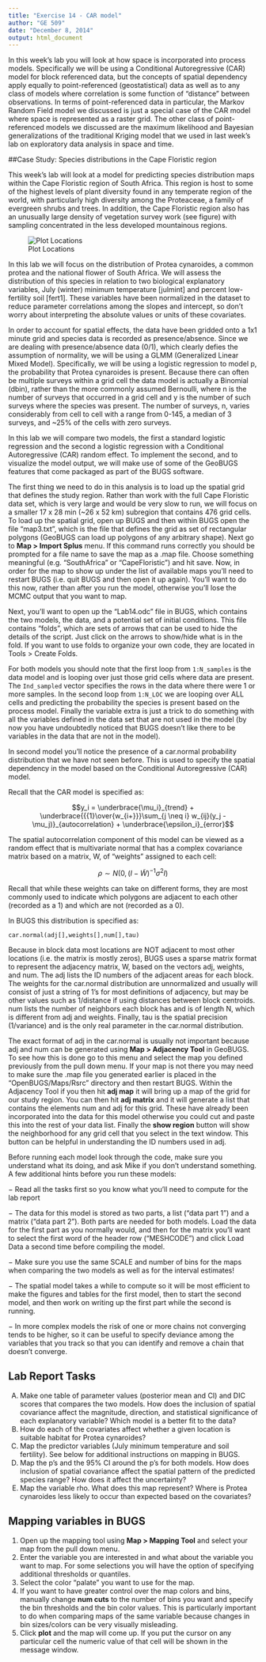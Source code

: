 ```yaml
---
title: "Exercise 14 - CAR model"
author: "GE 509"
date: "December 8, 2014"
output: html_document
---
```


In this week's lab you will look at how space is incorporated into process models.  Specifically we will be using a Conditional Autoregressive (CAR) model for block referenced data, but the concepts of spatial dependency apply equally to point-referenced (geostatistical) data as well as to any class of models where correlation is some function of “distance” between observations.  In terms of point-referenced data in particular, the Markov Random Field model we discussed is just a special case of the CAR model where space is represented as a raster grid.  The other class of point-referenced models we discussed are the maximum likelihood and Bayesian generalizations of the traditional Kriging model that we used in last week's lab on exploratory data analysis in space and time.
 
##Case Study: Species distributions in the Cape Floristic region

This week's lab will look at a model for predicting species distribution maps within the Cape Floristic region of South Africa.  This region is host to some of the highest levels of plant diversity found in any temperate region of the world, with particularly high diversity among the Proteaceae, a family of evergreen shrubs and trees.  In addition, the Cape Floristic region also has an unusually large density of vegetation survey work (see figure) with sampling concentrated in the less developed mountainous regions.

![Plot Locations](images/Lab14.jpg)

In this lab we will focus on the distribution of Protea cynaroides, a common protea and the national flower of South Africa.  We will assess the distribution of this species in relation to two biological explanatory variables, July (winter) minimum temperature [julmint] and percent low-fertility soil [fert1].  These variables have been normalized in the dataset to reduce parameter correlations among the slopes and intercept, so don't worry about interpreting the absolute values or units of these covariates.  

In order to account for spatial effects, the data have been gridded onto a 1x1 minute grid and species data is recorded as presence/absence.  Since we are dealing with presence/absence data (0/1), which clearly defies the assumption of normality, we will be using a GLMM (Generalized Linear Mixed Model). Specifically, we will be using a logistic regression to model p, the probability that Protea cynaroides is present.  Because there can often be multiple surveys within a grid cell the data model is actually a Binomial (dbin), rather than the more commonly assumed Bernoulli, where n is the number of surveys that occurred in a grid cell and y is the number of such surveys where the species was present.  The number of surveys, n, varies considerably from cell to cell with a range from 0-145, a median of 3 surveys, and ~25% of the cells with zero surveys.

In this lab we will compare two models, the first a standard logistic regression and the second a logistic regression with a Conditional Autoregressive (CAR) random effect.  To implement the second, and to visualize the model output, we will make use of some of the GeoBUGS features that come packaged as part of the BUGS software.

The first thing we need to do in this analysis is to load up the spatial grid that defines the study region.  Rather than work with the full Cape Floristic data set, which is very large and would be very slow to run, we will focus on a smaller 17 x 28 min (~26 x 52 km) subregion that contains 476 grid cells.  To load up the spatial grid, open up BUGS and then within BUGS open the file “map3.txt”, which is the file that defines the grid as set of rectangular polygons (GeoBUGS can load up polygons of any arbitrary shape).  Next go to **Map > Import Splus** menu.  If this command runs correctly you should be prompted for a file name to save the map as a .map file.  Choose something meaningful (e.g. “SouthAfrica” or “CapeFloristic”) and hit save.  Now, in order for the map to show up under the list of available maps you'll need to restart BUGS (i.e. quit BUGS and then open it up again).  You'll want to do this now, rather than after you run the model, otherwise you'll lose the MCMC output that you want to map.

Next, you'll want to open up the “Lab14.odc” file in BUGS, which contains the two models, the data, and a potential set of initial conditions.  This file contains “folds”, which are sets of arrows that can be used to hide the details of the script.  Just click on the arrows to show/hide what is in the fold.  If you want to use folds to organize your own code, they are located in Tools > Create Folds.

For both models you should note that the first loop from `1:N_samples` is the data model and is looping over just those grid cells where data are present.  The `Ind_sampled` vector specifies the rows in the data where there were 1 or more samples.  In the second loop from `1:N_LOC` we are looping over ALL cells and predicting the probability the species is present based on the process model.  Finally the variable extra is just a trick to do something with all the variables defined in the data set that are not used in the model (by now you have undoubtedly noticed that BUGS doesn't like there to be variables in the data that are not in the model).

In second model you'll notice the presence of a car.normal probability distribution that we have not seen before. This is used to specify the spatial dependency in the model based on the Conditional Autoregressive (CAR) model.

Recall that the CAR model is specified as:

$$y_i = \underbrace{\mu_i}_{trend} + \underbrace{{{1}\over{w_{i+}}}\sum_{j \neq i} w_{ij}(y_j - \mu_j)}_{autocorrelation} + \underbrace{\epsilon_i}_{error}$$

The spatial autocorrelation component of this model can be viewed as a random effect that is multivariate normal that has a complex covariance matrix based on a matrix, W, of “weights” assigned to each cell:
 
$$\rho \sim N \left( 0 , (I-\tilde{W})^{-1} \sigma^2 I \right)$$

Recall that while these weights can take on different forms, they are most commonly used to indicate which polygons are adjacent to each other (recorded as a 1) and which are not (recorded as a 0).

In BUGS this distribution is specified as:

```
car.normal(adj[],weights[],num[],tau)
```

Because in block data most locations are NOT adjacent to most other locations (i.e. the matrix is mostly zeros), BUGS uses a sparse matrix format to represent the adjacency matrix, W, based on the vectors adj, weights, and num.  The adj lists the ID numbers of the adjacent areas for each block.  The weights for the car.normal distribution are unnormalized and usually will consist of just a string of 1's for most definitions of adjacency, but may be other values such as 1/distance if using distances between block centroids.  num lists the number of neighbors each block has and is of length N, which is different from adj and weights.  Finally, tau is the spatial precision (1/variance) and is the only real parameter in the car.normal distribution.

The exact format of adj in the car.normal is usually not important because adj and num can be generated using **Map > Adjacency Tool** in GeoBUGS.  To see how this is done go to this menu and select the map you defined previously from the pull down menu.  If your map is not there you may need to make sure the .map file you generated earlier is placed in the “OpenBUGS/Maps/Rsrc” directory and then restart BUGS. Within the Adjacency Tool if you then hit **adj map** it will bring up a map of the grid for our study region.  You can then hit **adj matrix** and it will generate a list that contains the elements num and adj for this grid.  These have already been incorporated into the data for this model otherwise you could cut and paste this into the rest of your data list.  Finally the **show region** button will show the neighborhood for any grid cell that you select in the text window.  This button can be helpful in understanding the ID numbers used in adj.

Before running each model look through the code, make sure you understand what its doing, and ask Mike if you don't understand something.  A few additional hints before you run these models:

−  Read all the tasks first so you know what you'll need to compute for the lab report

−	The data for this model is stored as two parts, a list (“data part 1”) and a matrix (“data part 2”).  Both parts are needed for both models.  Load the data for the first part as you normally would, and then for the matrix you'll want to select the first word of the header row (“MESHCODE”) and click Load Data a second time before compiling the model.

−	Make sure you use the same SCALE and number of bins for the maps when comparing the two models as well as for the interval estimates!

−	The spatial model takes a while to compute so it will be most efficient to make the figures and tables for the first model, then to start the second model, and then work on writing up the first part while the second is running.

−	In more complex models the risk of one or more chains not converging tends to be higher, so it can be useful to specify deviance among the variables that you track so that you can identify and remove a chain that doesn't converge.

## Lab Report Tasks

A)  Make one table of parameter values (posterior mean and CI) and DIC scores that compares the two models.  How does the inclusion of spatial covariance affect the magnitude, direction, and statistical significance of each explanatory variable?  Which model is a better fit to the data?
B)	How do each of the covariates affect whether a given location is suitable habitat for Protea cynaroides?
C)	Map the predictor variables (July minimum temperature and soil fertility). See below for additional instructions on mapping in BUGS.
D)	Map the p's and the 95% CI around the p's for both models.  How does inclusion of spatial covariance affect the spatial pattern of the predicted species range?  How does it affect the uncertainty? 
E)	Map the variable rho.  What does this map represent?  Where is Protea cynaroides less likely to occur than expected based on the covariates?


## Mapping variables in BUGS

1.	Open up the mapping tool using **Map > Mapping Tool** and select your map from the pull down menu.
2.	Enter the variable you are interested in and what about the variable you want to map.  For some selections you will have the option of specifying additional thresholds or quantiles.
3.	Select the color “palate” you want to use for the map.
4.	If you want to have greater control over the map colors and bins, manually change **num cuts** to the number of bins you want and specify the bin thresholds and the bin color values.  This is particularly important to do when comparing maps of the same variable because changes in bin sizes/colors can be very visually misleading.
5.	Click **plot** and the map will come up.  If you put the cursor on any particular cell the numeric value of that cell will be shown in the message window.

